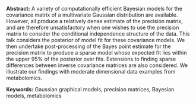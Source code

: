 <span>**Abstract:**</span> A variety of computationally efficient
Bayesian models for the covariance matrix of a multivariate Gaussian
distribution are available. However, all produce a relatively dense
estimate of the precision matrix, and are therefore unsatisfactory when
one wishes to use the precision matrix to consider the conditional
independence structure of the data. This talk considers the posterior of
model fit for these covariance models. We then undertake post-processing
of the Bayes point estimate for the precision matrix to produce a sparse
model whose expected fit lies within the upper 95% of the posterior over
fits. Extensions to finding sparse differences between inverse
covariance matrices are also considered. We illustrate our findings with
moderate dimensional data examples from metabolomics.

<span>**Keywords:**</span> Gaussian graphical models, precision
matrices, Bayesian models, metabolomics
